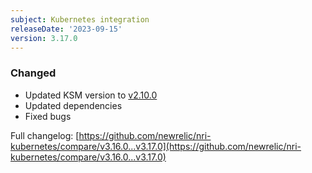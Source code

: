 ```yaml
---
subject: Kubernetes integration
releaseDate: '2023-09-15'
version: 3.17.0
---
```


### Changed

* Updated KSM version to [v2.10.0](https://github.com/kubernetes/kube-state-metrics/releases/tag/v2.10.0)
* Updated dependencies
* Fixed bugs

Full changelog: [https://github.com/newrelic/nri-kubernetes/compare/v3.16.0...v3.17.0](https://github.com/newrelic/nri-kubernetes/compare/v3.16.0...v3.17.0)
